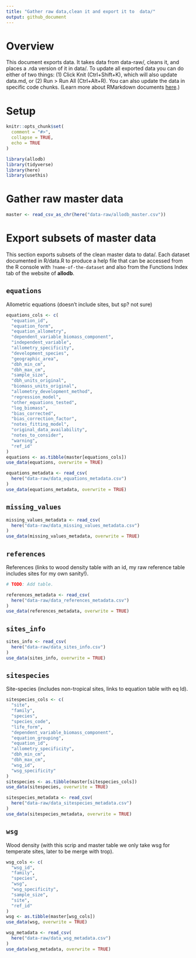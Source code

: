 ```yaml
---
title: "Gather raw data,clean it and export it to  data/"
output: github_document
---
```


# Overview

This document exports data. It takes data from data-raw/, cleans it, and places a .rda version of it in data/. To update all exported data you can do either of two things: (1) Click Knit (Ctrl+Shift+K), which will also update data.md, or (2) Run > Run All (Ctrl+Alt+R). You can also update the data in specific code chunks. (Learn more about RMarkdown documents [here](https://rmarkdown.rstudio.com/lesson-1.html).)

# Setup

```r
knitr::opts_chunk$set(
  comment = "#>",
  collapse = TRUE,
  echo = TRUE
)
```

```r
library(allodb)
library(tidyverse)
library(here)
library(usethis)
```

# Gather raw master data

```r
master <- read_csv_as_chr(here("data-raw/allodb_master.csv"))
```

# Export subsets of master data

This section exports subsets of the clean master data to data/. Each dataset documented in R/data.R to produce a help file that can be accessed from the R console with `?name-of-the-dataset` and also from the Functions Index tab of the website of __allodb__.

## `equations`

Allometric equations (doesn't include sites, but sp? not sure)

```r

equations_cols <- c(
  "equation_id",
  "equation_form",
  "equation_allometry",
  "dependent_variable_biomass_component",
  "independent_variable",
  "allometry_specificity",
  "development_species",
  "geographic_area",
  "dbh_min_cm",
  "dbh_max_cm",
  "sample_size",
  "dbh_units_original",
  "biomass_units_original",
  "allometry_development_method",
  "regression_model",
  "other_equations_tested",
  "log_biomass",
  "bias_corrected",
  "bias_correction_factor",
  "notes_fitting_model",
  "original_data_availability",
  "notes_to_consider",
  "warning",
  "ref_id"
)
equations <- as.tibble(master[equations_cols])
use_data(equations, overwrite = TRUE)

equations_metadata <- read_csv(
  here("data-raw/data_equations_metadata.csv")
)
use_data(equations_metadata, overwrite = TRUE)
```

## `missing_values`

```r
missing_values_metadata <- read_csv(
  here("data-raw/data_missing_values_metadata.csv")
)
use_data(missing_values_metadata, overwrite = TRUE)
```

## `references`

References (links to wood density table with an id, my raw reference table includes sites for my own sanity!).

```r
# TODO: Add table.

references_metadata <- read_csv(
  here("data-raw/data_references_metadata.csv")
)
use_data(references_metadata, overwrite = TRUE)
```

## `sites_info`

```r
sites_info <- read_csv(
  here("data-raw/data_sites_info.csv")
)
use_data(sites_info, overwrite = TRUE)
```

## `sitespecies`

Site-species (includes non-tropical sites, links to equation table with eq Id).

```r
sitespecies_cols <- c(
  "site",
  "family",
  "species",
  "species_code",
  "life_form",
  "dependent_variable_biomass_component",
  "equation_grouping",
  "equation_id",
  "allometry_specificity",
  "dbh_min_cm",
  "dbh_max_cm",
  "wsg_id",
  "wsg_specificity"
)
sitespecies <- as.tibble(master[sitespecies_cols])
use_data(sitespecies, overwrite = TRUE)

sitespecies_metadata <- read_csv(
  here("data-raw/data_sitespecies_metadata.csv")
)
use_data(sitespecies_metadata, overwrite = TRUE)
```

## `wsg`

Wood density (with this scrip and master table we only take wsg for temperate sites, later to be merge with trop).

```r
wsg_cols <- c(
  "wsg_id",
  "family",
  "species",
  "wsg",
  "wsg_specificity",
  "sample_size",
  "site",
  "ref_id"
)
wsg <- as.tibble(master[wsg_cols])
use_data(wsg, overwrite = TRUE)

wsg_metadata <- read_csv(
  here("data-raw/data_wsg_metadata.csv")
)
use_data(wsg_metadata, overwrite = TRUE)
```

